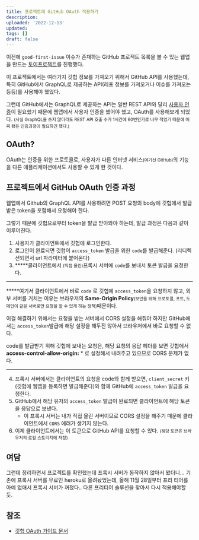 ```yaml
---
title: 프로젝트에 GitHub OAuth 적용하기
description:
uploaded: '2022-12-13'
updated:
tags: []
draft: false
---
```


이전에 `good-first-issue` 이슈가 존재하는 GitHub 프로젝트 목록을 볼 수 있는 웹앱을 만드는 [토이프로젝트](https://github.com/100paperkite/good-first-issue)를 진행했다.

이 프로젝트에서는 여러가지 깃헙 정보를 가져오기 위해서 GitHub API를 사용했는데, 특히 GitHub에서 GraphQL로 제공하는 API(레포 정보를 가져오거나 이슈를 가져오는 등등)를 사용해야 했었다.

그런데 GitHub에서는 GraphQL로 제공하는 API는 일반 REST API와 달리 [사용자 인증](https://docs.github.com/en/graphql/guides/forming-calls-with-graphql#authenticating-with-graphql)이 필요했기 때문에 웹앱에서 사용자 인증을 했어야 했고, OAuth를 사용해보게 되었다. <small>(사실 GraphQL을 쓰지 않더라도 REST API 호출 수가 1시간에 60번인가로 너무 적었기 때문에 어찌 됐든 인증과정이 필요하긴 했다.)</small>

## OAuth?

OAuth는 인증을 위한 프로토콜로, 사용자가 다른 인터넷 서비스<small>(여기선 GitHub)</small>의 기능을 다른 애플리케이션에서도 사용할 수 있게 한 것이다.

## 프로젝트에서 GitHub OAuth 인증 과정

웹앱에서 Github의 GraphQL API를 사용하려면 POST 요청의 body에 깃헙에서 발급받은 token을 포함해서 요청해야 한다.

그렇기 때문에 깃헙으로부터 token을 발급 받아와야 하는데, 발급 과정은 다음과 같이 이루어진다.

1. 사용자가 클라이언트에서 깃헙에 로그인한다.
2. 로그인이 완료되면 깃헙이 `access_token` 발급을 위한 `code`를 발급해준다. (리디렉션되면서 url 파라미터에 붙어온다)
3. **\***클라이언트에서 <small>(직접 올린)</small>프록시 서버에 `code`를 보내서 토큰 발급을 요청한다.

---

**\***여기서 클라이언트에서 바로 `code` 로 깃헙에 `access_token`을 요청하지 않고, 외부 서버를 거치는 이유는 브라우저의 **Same-Origin Policy**<small>(보안을 위해 프로토콜, 포트, 도메인이 같은 서버로만 요청을 할 수 있게 하는 정책)</small>때문이다.

이걸 해결하기 위해서는 요청을 받는 서버에서 CORS 설정을 해줘야 하지만 GitHub에서는 `access_token`발급에 해당 설정을 해두진 않아서 브라우저에서 바로 요청할 수 없다.

code를 발급받기 위해 깃헙에 보내는 요청은, 해당 요청의 응답 헤더를 보면 깃헙에서 **access-control-allow-origin:** \* 로 설정해서 내려주고 있으므로 CORS 문제가 없다.

---

4. 프록시 서버에서는 클라이언트의 요청을 code와 함께 받으면, `client_secret` 키(깃헙에 웹앱을 등록하면 발급해준다)와 함께 GitHub에 `access_token` 발급을 요청한다.
5. GitHub에서 해당 유저의 `access_token` 발급이 완료되면 클라이언트에 해당 토큰을 응답으로 보낸다.
   - 이 프록시 서버는 내가 직접 올린 서버이므로 CORS 설정을 해주기 때문에 클라이언트에서 `CORS` 에러가 생기지 않는다.
6. 이제 클라이언트에서는 이 토큰으로 GitHub API를 요청할 수 있다. <small>(해당 토큰은 브라우저의 로컬 스토리지에 저장)</small>

## 여담

그런데 정리하면서 프로젝트를 확인했는데 프록시 서버가 동작하지 않아서 봤더니... 기존에 프록시 서버를 무료인 heroku로 올려놨었는데, 올해 11월 28일부터 프리 티어를 아예 없애서 프록시 서버가 꺼졌다.. 다른 프리티어 솔루션을 찾아서 다시 적용해야할 듯.

## 참조

- [깃헙 OAuth 가이드 문서](https://docs.github.com/ko/developers/apps/building-oauth-apps/authorizing-oauth-apps)
